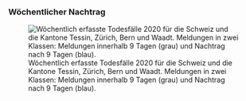 ### Wöchentlicher Nachtrag {#nachtrag}

![Wöchentlich erfasste Todesfälle 2020 für die Schweiz und die Kantone Tessin, Zürich, Bern und Waadt. Meldungen in zwei Klassen:  Meldungen innerhalb 9 Tagen (grau) und Nachtrag nach 9 Tagen (blau). ](`r config_all$filepath("imagerelease")`)

